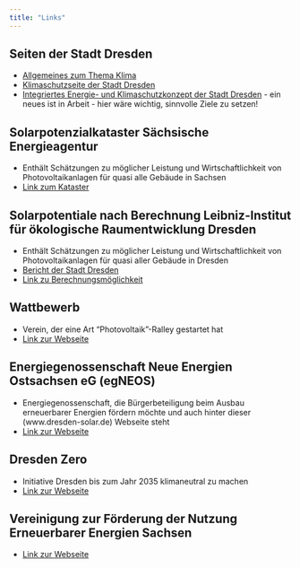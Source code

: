 ```yaml
---
title: "Links"
---
```


## Seiten der Stadt Dresden
* [Allgemeines zum Thema Klima](https://www.dresden.de/de/stadtraum/umwelt/umwelt/klima-und-energie.php?pk_campaign=Shortcut&pk_kwd=klima)
* [Klimaschutzseite der Stadt Dresden](https://www.dresden.de/de/stadtraum/umwelt/umwelt/klima-und-energie/Klimaschutz.php)
* [Integriertes Energie- und Klimaschutzkonzept der Stadt Dresden](https://www.dresden.de/de/stadtraum/umwelt/umwelt/klima-und-energie/klimaschutz/klimaschutzkonzept.php) - ein neues ist in Arbeit - hier wäre wichtig, sinnvolle Ziele zu setzen!

## Solarpotenzialkataster Sächsische Energieagentur
* Enthält Schätzungen zu möglicher Leistung und Wirtschaftlichkeit von Photovoltaikanlagen für quasi alle Gebäude in Sachsen
* [Link zum Kataster](https://solarkataster-sachsen.de/)

## Solarpotentiale nach Berechnung Leibniz-Institut für ökologische Raumentwicklung Dresden
* Enthält Schätzungen zu möglicher Leistung und Wirtschaftlichkeit von Photovoltaikanlagen für quasi aller Gebäude in Dresden
* [Bericht der Stadt Dresden](https://www.dresden.de/de/rathaus/aktuelles/pressemitteilungen/2023/03/pm_031.php?mtm_kwd=Stadtentwicklung+und+Umwelt&mtm_campaign=newsletter)
* [Link zu Berechnungsmöglichkeit](https://arcg.is/1Obb1X0)

<!-- ## Geothermische Karte des Landes Sachsen der möglichen Entzugsleistung für Wärmepumpen) -->
<!-- * [Link zur Webseite](https://www.umwelt.sachsen.de/umwelt/infosysteme/ida/p/gtk50?) -->

## Wattbewerb
* Verein, der eine Art "Photovoltaik"-Ralley gestartet hat
* [Link zur Webseite](https://wattbewerb.de/)

## Energiegenossenschaft Neue Energien Ostsachsen eG (egNEOS)
* Energiegenossenschaft, die Bürgerbeteiligung beim Ausbau erneuerbarer Energien fördern möchte und auch hinter dieser (www.dresden-solar.de) Webseite steht
* [Link zur Webseite](https://egneos.de/)

<!-- ## Ökostromrechner -->
<!-- * [Link](https://wirklich-gruen.de/) -->

<!-- ## Carus Green -->
<!-- * Nachhaltigkeitsinitiative des Universitätsklinikums Dresden -->
<!-- * Bisher keine gute Webpräsenz gefunden -->

<!-- ## Fridays For Future Dresden -->
<!-- * Initiative, die Klimaschutz voranbringen möchte -->
<!-- * [Link](https://fffdd.de/) -->
<!-- * [Link zu sehr interessantem Blogpost](https://fffdd.de/blog/treibhausgasbilanz/) von Fridays For Future Dresden -->

<!-- ## Health for Future Dresden -->
<!-- * [Kontaktdaten zur Ortsgruppe Dresden](https://healthforfuture.de/health-for-future-ortsgruppen/) -->

<!-- ## Parents for Future Dresden -->
<!-- * [Link](https://www.parentsforfuture.de/de/dresden) -->

## Dresden Zero
* Initiative Dresden bis zum Jahr 2035 klimaneutral zu machen
* [Link zur Webseite](https://dresdenzero.de/)

## Vereinigung zur Förderung der Nutzung Erneuerbarer Energien Sachsen
* [Link zur Webseite](https://www.vee-sachsen.de/node/)


<!-- ## Sachsenenergie -->
<!-- * [Link](https://www.sachsenenergie.de/) -->
<!-- * Für mich auf den ersten Blick keine aussagekräftigen Informationen zum Thema Energiewende etc. ersichtlich -->

<!-- ## Regionaler Solarverein Dresden e. V. RSD  -->
<!-- * [Link](https://branchenbuch.meinestadt.de/dresden/company/11997431/) -->

<!-- ## Infos zum Thema Energie des Landes Sachsen -->
<!-- [Link](https://www.energie.sachsen.de/index.html) -->

<!-- ## Netzwerk Eurosolar -->
<!-- * Überregionaler Verein zur Förderung erneuerbarer Energien: [Link](https://www.eurosolar.de) -->
